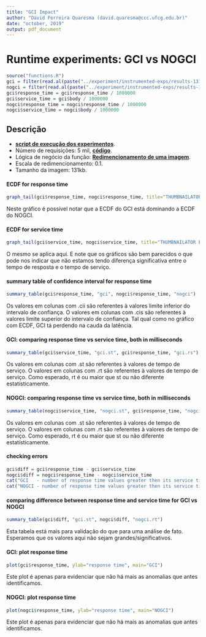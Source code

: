 ```yaml
---
title: "GCI Impact"
author: "David Ferreira Quaresma (david.quaresma@ccc.ufcg.edu.br)"
date: "october, 2019"
output: pdf_document
---
```


# Runtime experiments: GCI vs NOGCI
```r
source("functions.R")
gci = filter(read.al(paste("../experiment/instrumented-exps/results-131kb-j8/", "gci1", ".csv", sep="")), status == 200)
nogci = filter(read.al(paste("../experiment/instrumented-exps/results-131kb-j8/", "nogci1", ".csv", sep="")), status == 200)
gci$response_time = gci$response_time / 1000000
gci$service_time = gci$body / 1000000
nogci$response_time = nogci$response_time / 1000000
nogci$service_time = nogci$body / 1000000
```

## Descrição
- [**script de execução dos experimentos**](https://github.com/dfquaresma/gci-faas-sim/blob/master/experiment/run.sh).
- Número de requisições: 5 mil, [**código**](https://github.com/dfquaresma/gci-faas-sim/blob/master/experiment/workload.go).
- Lógica de negócio da função: [**Redimencionamento de uma imagem**](https://github.com/dfquaresma/gci-faas-sim/blob/master/runtime/thumb-func/src/main/java/com/openfaas/function/Handler.java).
- Escala de redimencionamento: 0.1.
- Tamanho da imagem: 131kb.

#### ECDF for response time
```r
graph_tail(gci$response_time, nogci$response_time, title="THUMBNAILATOR ECDF RESPONSE TIME", x_limit_inf=0, x_limit_sup=75, annotate_y=0.90)
```
Neste gráfico é possível notar que a ECDF do GCI está dominando a ECDF do NOGCI.

#### ECDF for service time
```r
graph_tail(gci$service_time, nogci$service_time, title="THUMBNAILATOR ECDF SERVICE TIME", x_limit_inf=0, x_limit_sup=75, annotate_y=0.90)
```
O mesmo se aplica aqui. E note que os gráficos são bem parecidos o que pode nos indicar que não estamos tendo diferença significativa entre o tempo de resposta e o tempo de serviço. 

#### summary table of confidence interval for response time
```r
summary_table(gci$response_time, "gci", nogci$response_time, "nogci")
```
Os valores em colunas com .cii são referentes à valores limite inferior do intervalo de confiança. O valores em colunas com .cis são referentes à valores limite superior do intervalo de confiança. Tal qual como no gráfico com ECDF, GCI tá perdendo na cauda da latência. 

#### GCI: comparing response time vs service time, both in milliseconds
```r
summary_table(gci$service_time, "gci.st", gci$response_time, "gci.rs")
```
Os valores em colunas com .st são referentes à valores de tempo de serviço. O valores em colunas com .rt são referentes à valores de tempo de serviço. Como esperado, rt é ou maior que st ou não diferente estatísticamente.

#### NOGCI: comparing response time vs service time, both in milliseconds
```r
summary_table(nogci$service_time, "nogci.st", gci$response_time, "nogci.rt")
```
Os valores em colunas com .st são referentes à valores de tempo de serviço. O valores em colunas com .rt são referentes à valores de tempo de serviço. Como esperado, rt é ou maior que st ou não diferente estatísticamente.

#### checking errors
```r
gci$diff = gci$response_time - gci$service_time
nogci$diff = nogci$response_time - nogci$service_time
cat("GCI   - number of response time values greater then its service time values: ", NROW(filter(gci, diff < 0)), "\n")
cat("NOGCI - number of response time values greater then its service time values: ", NROW(filter(nogci, diff < 0)), "\n")
```

#### comparing difference between response time and service time for GCI vs NOGCI
```r
summary_table(gci$diff, "gci.st", nogci$diff, "nogci.rt")
```
Esta tabela está mais para validação do que para uma análise de fato. Esperamos que os valores aqui não sejam grandes/significativos.

#### GCI: plot response time
```r
plot(gci$response_time, ylab="response time", main="GCI")
```
Este plot é apenas para evidenciar que não há mais as anomalias que antes identificamos.

#### NOGCI: plot response time
```r
plot(nogci$response_time, ylab="response time", main="NOGCI")
```
Este plot é apenas para evidenciar que não há mais as anomalias que antes identificamos.

